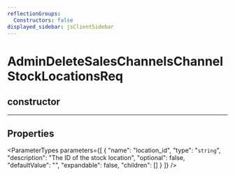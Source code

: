 ```yaml
---
reflectionGroups:
  Constructors: false
displayed_sidebar: jsClientSidebar
---
```



# AdminDeleteSalesChannelsChannelStockLocationsReq

## constructor

___

## Properties

<ParameterTypes parameters={[
  {
    "name": "location_id",
    "type": "`string`",
    "description": "The ID of the stock location",
    "optional": false,
    "defaultValue": "",
    "expandable": false,
    "children": []
  }
]} />
